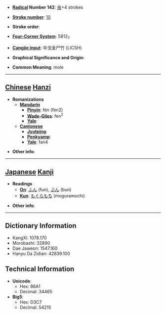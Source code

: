 * '''[[Wiktionary:Chinese radical index| Radical]] Number 142''': [[Wiktionary:Chinese radical index 虫|虫]]+4 strokes

* '''[[Wiktionary:Chinese total strokes index|Stroke number]]''': [[Wiktionary:Chinese total strokes index 10|10]]

* '''Stroke order''': 

* '''[[Wiktionary:Chinese four corner index|Four-Corner System]]''': 5812<sub>7</sub>

* '''[[Wiktionary:Chinese Cangjie index|Cangjie input]]''': 中戈金尸竹 (LICSH)

* '''Graphical Significance and Origin''': 

* '''Common Meaning''': mole

----

== [[Chinese]] [[Hanzi]] ==

* '''Romanizations'''
** '''[[Mandarin]]'''
*** '''[[Pinyin]]''': fén (fen2)
*** '''[[Wade-Giles]]''': fen<sup>2</sup>
*** '''[[Yale]]''': 
** '''[[Cantonese]]'''
*** '''[[Jyutping]]''':
*** '''[[Penkyamp]]''': 
*** '''[[Yale]]''': fan4

* '''Other info''': 

----

== [[Japanese]] [[Kanji]] ==

* '''Readings'''
** '''[[On]]''': [[ふん]] (fun), [[ぶん]] (bun)
** '''[[Kun]]''': [[もぐらもち]] (moguramochi)

* '''Other info''':  

----

== Dictionary Information ==

* KangXi: 1078.170
* Morobashi: 32890
* Dae Jaweon: 1547.160
* Hanyu Da Zidian: 42839.100

== Technical Information ==

* '''Unicode''':
** Hex: 86A1
** Decimal: 34465
* '''Big5''':
** Hex: D3C7
** Decimal: 54215